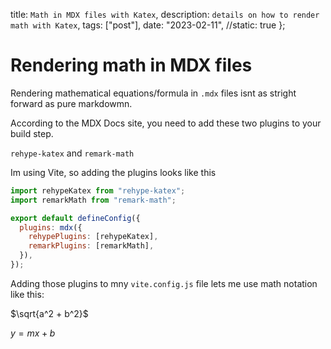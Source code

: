   title: `Math in MDX files with Katex`,
  description: `details on how to render math with Katex`,
  tags: ["post"],
  date: "2023-02-11",
  //static: true
};

# Rendering math in MDX files

Rendering mathematical equations/formula in `.mdx` files isnt as stright forward as pure markdowmn.

According to the MDX Docs site, you need to add these two plugins to your build step.

`rehype-katex` and `remark-math`

Im using Vite, so adding the plugins looks like this

```js
import rehypeKatex from "rehype-katex";
import remarkMath from "remark-math";

export default defineConfig({
  plugins: mdx({
    rehypePlugins: [rehypeKatex],
    remarkPlugins: [remarkMath],
  }),
});
```

Adding those plugins to mny `vite.config.js` file lets me use math notation like this:

$\sqrt{a^2 + b^2}$

$y = mx + b$
